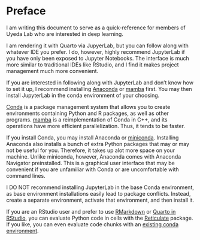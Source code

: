 # Preface {.unnumbered}

I am writing this document to serve as a quick-reference for members of Uyeda Lab who are interested in deep learning.

I am rendering it with Quarto via JupyerLab, but you can follow along with whatever IDE you prefer. I do, however, highly recommend 
JupyterLab if you have only been exposed to Jupyter Notebooks. The interface is much more similar to traditional IDEs like 
RStudio, and I find it makes project management much more convenient.

If you are interested in following along with JupyterLab and don't know how to set it up, I recommend installing 
[Anaconda](https://www.anaconda.com/products/distribution) or [mamba](https://mamba.readthedocs.io/en/latest/installation.html) 
first. You may then install JupyterLab in the conda environment of your choosing. 

[Conda](https://www.dominodatalab.com/data-science-dictionary/anaconda) is a package management system that allows you to create
environments containing Python and R packages, as well as other programs. [mamba](https://github.com/mamba-org/mamba) is a reimplementation of Conda in C++, and its operations
have more efficient parallelization. Thus, it tends to be faster. 

If you install Conda, you may install Anaconda or [miniconda](https://docs.conda.io/en/latest/miniconda.html). Installing Anaconda also installs a bunch of extra Python packages
that may or may not be useful for you. Therefore, it takes up alot more space on your machine. Unlike miniconda, however, Anaconda comes with Anaconda Navigator preinstalled. This is 
a graphical user interface that may be convenient if you are unfamiliar with Conda or are uncomfortable with command lines.

I DO NOT recommend installing JupyterLab in the base Conda environment, as base environment installations easily lead to package conflicts. Instead, create 
a separate environment, activate that environment, and then install it.

If you are an RStudio user and prefer to use [RMarkdown](https://rmarkdown.rstudio.com/) or [Quarto in RStudio](https://quarto.org/docs/tools/rstudio.html), you can evaluate Python code in cells with the [Reticulate](https://rstudio.github.io/reticulate/articles/r_markdown.html) package. If you like, you can even evaluate code chunks with an [existing conda environment](https://rstudio.github.io/reticulate/articles/versions.html).